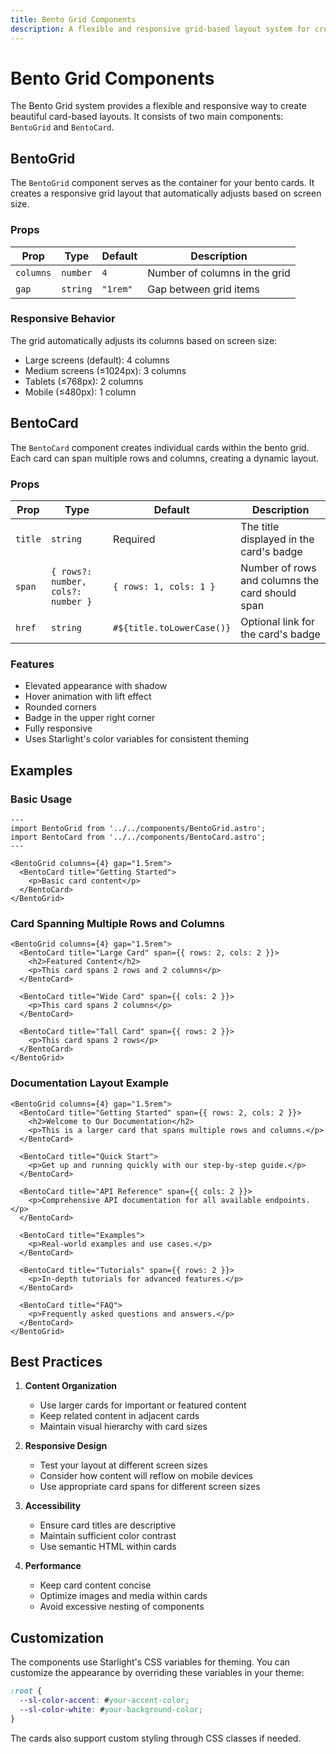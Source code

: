 ```yaml
---
title: Bento Grid Components
description: A flexible and responsive grid-based layout system for creating beautiful card layouts
---
```


# Bento Grid Components

The Bento Grid system provides a flexible and responsive way to create beautiful card-based layouts. It consists of two main components: `BentoGrid` and `BentoCard`.

## BentoGrid

The `BentoGrid` component serves as the container for your bento cards. It creates a responsive grid layout that automatically adjusts based on screen size.

### Props

| Prop | Type | Default | Description |
|------|------|---------|-------------|
| `columns` | `number` | `4` | Number of columns in the grid |
| `gap` | `string` | `"1rem"` | Gap between grid items |

### Responsive Behavior

The grid automatically adjusts its columns based on screen size:
- Large screens (default): 4 columns
- Medium screens (≤1024px): 3 columns
- Tablets (≤768px): 2 columns
- Mobile (≤480px): 1 column

## BentoCard

The `BentoCard` component creates individual cards within the bento grid. Each card can span multiple rows and columns, creating a dynamic layout.

### Props

| Prop | Type | Default | Description |
|------|------|---------|-------------|
| `title` | `string` | Required | The title displayed in the card's badge |
| `span` | `{ rows?: number, cols?: number }` | `{ rows: 1, cols: 1 }` | Number of rows and columns the card should span |
| `href` | `string` | `#${title.toLowerCase()}` | Optional link for the card's badge |

### Features

- Elevated appearance with shadow
- Hover animation with lift effect
- Rounded corners
- Badge in the upper right corner
- Fully responsive
- Uses Starlight's color variables for consistent theming

## Examples

### Basic Usage

```astro
---
import BentoGrid from '../../components/BentoGrid.astro';
import BentoCard from '../../components/BentoCard.astro';
---

<BentoGrid columns={4} gap="1.5rem">
  <BentoCard title="Getting Started">
    <p>Basic card content</p>
  </BentoCard>
</BentoGrid>
```

### Card Spanning Multiple Rows and Columns

```astro
<BentoGrid columns={4} gap="1.5rem">
  <BentoCard title="Large Card" span={{ rows: 2, cols: 2 }}>
    <h2>Featured Content</h2>
    <p>This card spans 2 rows and 2 columns</p>
  </BentoCard>
  
  <BentoCard title="Wide Card" span={{ cols: 2 }}>
    <p>This card spans 2 columns</p>
  </BentoCard>
  
  <BentoCard title="Tall Card" span={{ rows: 2 }}>
    <p>This card spans 2 rows</p>
  </BentoCard>
</BentoGrid>
```

### Documentation Layout Example

```astro
<BentoGrid columns={4} gap="1.5rem">
  <BentoCard title="Getting Started" span={{ rows: 2, cols: 2 }}>
    <h2>Welcome to Our Documentation</h2>
    <p>This is a larger card that spans multiple rows and columns.</p>
  </BentoCard>

  <BentoCard title="Quick Start">
    <p>Get up and running quickly with our step-by-step guide.</p>
  </BentoCard>

  <BentoCard title="API Reference" span={{ cols: 2 }}>
    <p>Comprehensive API documentation for all available endpoints.</p>
  </BentoCard>

  <BentoCard title="Examples">
    <p>Real-world examples and use cases.</p>
  </BentoCard>

  <BentoCard title="Tutorials" span={{ rows: 2 }}>
    <p>In-depth tutorials for advanced features.</p>
  </BentoCard>

  <BentoCard title="FAQ">
    <p>Frequently asked questions and answers.</p>
  </BentoCard>
</BentoGrid>
```

## Best Practices

1. **Content Organization**
   - Use larger cards for important or featured content
   - Keep related content in adjacent cards
   - Maintain visual hierarchy with card sizes

2. **Responsive Design**
   - Test your layout at different screen sizes
   - Consider how content will reflow on mobile devices
   - Use appropriate card spans for different screen sizes

3. **Accessibility**
   - Ensure card titles are descriptive
   - Maintain sufficient color contrast
   - Use semantic HTML within cards

4. **Performance**
   - Keep card content concise
   - Optimize images and media within cards
   - Avoid excessive nesting of components

## Customization

The components use Starlight's CSS variables for theming. You can customize the appearance by overriding these variables in your theme:

```css
:root {
  --sl-color-accent: #your-accent-color;
  --sl-color-white: #your-background-color;
}
```

The cards also support custom styling through CSS classes if needed. 